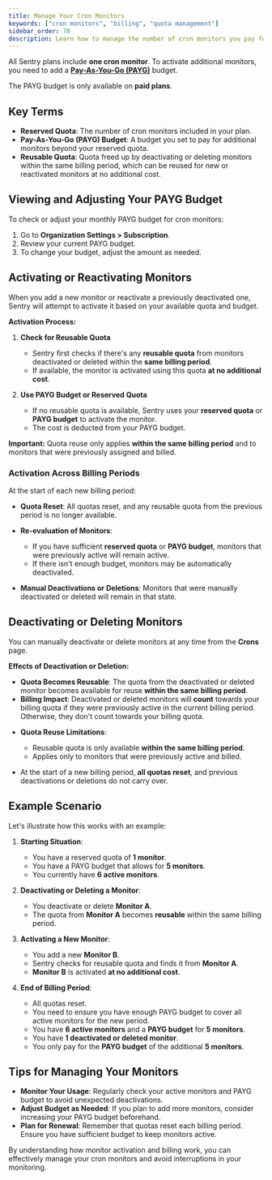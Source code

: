 ```yaml
---
title: Manage Your Cron Monitors
keywords: ["cron monitors", "billing", "quota management"]
sidebar_order: 70
description: Learn how to manage the number of cron monitors you pay for and adjust your pay-as-you-go budget.
---
```


All Sentry plans include **one cron monitor**. To activate additional monitors, you need to add a [**Pay-As-You-Go (PAYG)**](/pricing/#pricing-how-it-works) budget.

<Note>

The PAYG budget is only available on **paid plans**.

</Note>

## Key Terms

- **Reserved Quota**: The number of cron monitors included in your plan.
- **Pay-As-You-Go (PAYG) Budget**: A budget you set to pay for additional monitors beyond your reserved quota.
- **Reusable Quota**: Quota freed up by deactivating or deleting monitors within the same billing period, which can be reused for new or reactivated monitors at no additional cost.

## Viewing and Adjusting Your PAYG Budget

To check or adjust your monthly PAYG budget for cron monitors:

1. Go to **Organization Settings > Subscription**.
2. Review your current PAYG budget.
3. To change your budget, adjust the amount as needed.

## Activating or Reactivating Monitors

When you add a new monitor or reactivate a previously deactivated one, Sentry will attempt to activate it based on your available quota and budget.

**Activation Process:**

1. **Check for Reusable Quota**

   - Sentry first checks if there's any **reusable quota** from monitors deactivated or deleted within the **same billing period**.
   - If available, the monitor is activated using this quota **at no additional cost**.

2. **Use PAYG Budget or Reserved Quota**

   - If no reusable quota is available, Sentry uses your **reserved quota** or **PAYG budget** to activate the monitor.
   - The cost is deducted from your PAYG budget.

<Alert>

**Important:** Quota reuse only applies **within the same billing period** and to monitors that were previously assigned and billed.

</Alert>

### Activation Across Billing Periods

At the start of each new billing period:

- **Quota Reset**: All quotas reset, and any reusable quota from the previous period is no longer available.
- **Re-evaluation of Monitors**:

  - If you have sufficient **reserved quota** or **PAYG budget**, monitors that were previously active will remain active.
  - If there isn't enough budget, monitors may be automatically deactivated.
- **Manual Deactivations or Deletions**: Monitors that were manually deactivated or deleted will remain in that state.

## Deactivating or Deleting Monitors

You can manually deactivate or delete monitors at any time from the **Crons** page.

**Effects of Deactivation or Deletion:**

- **Quota Becomes Reusable**: The quota from the deactivated or deleted monitor becomes available for reuse **within the same billing period**.
- **Billing Impact**: Deactivated or deleted monitors will **count** towards your billing quota if they were previously active in the current billing period. Otherwise, they don't count towards your billing quota.

<Note>

- **Quota Reuse Limitations**:

  - Reusable quota is only available **within the same billing period**.
  - Applies only to monitors that were previously active and billed.
- At the start of a new billing period, **all quotas reset**, and previous deactivations or deletions do not carry over.

</Note>

## Example Scenario

Let's illustrate how this works with an example:

1. **Starting Situation**:

   - You have a reserved quota of **1 monitor**.
   - You have a PAYG budget that allows for **5 monitors**.
   - You currently have **6 active monitors**.

2. **Deactivating or Deleting a Monitor**:

   - You deactivate or delete **Monitor A**.
   - The quota from **Monitor A** becomes **reusable** within the same billing period.

3. **Activating a New Monitor**:

   - You add a new **Monitor B**.
   - Sentry checks for reusable quota and finds it from **Monitor A**.
   - **Monitor B** is activated **at no additional cost**.

4. **End of Billing Period**:

   - All quotas reset.
   - You need to ensure you have enough PAYG budget to cover all active monitors for the new period.
   - You have **6 active monitors** and a **PAYG budget** for **5 monitors**.
   - You have **1 deactivated or deleted monitor**.
   - You only pay for the **PAYG budget** of the additional **5 monitors**.

## Tips for Managing Your Monitors

- **Monitor Your Usage**: Regularly check your active monitors and PAYG budget to avoid unexpected deactivations.
- **Adjust Budget as Needed**: If you plan to add more monitors, consider increasing your PAYG budget beforehand.
- **Plan for Renewal**: Remember that quotas reset each billing period. Ensure you have sufficient budget to keep monitors active.

By understanding how monitor activation and billing work, you can effectively manage your cron monitors and avoid interruptions in your monitoring.